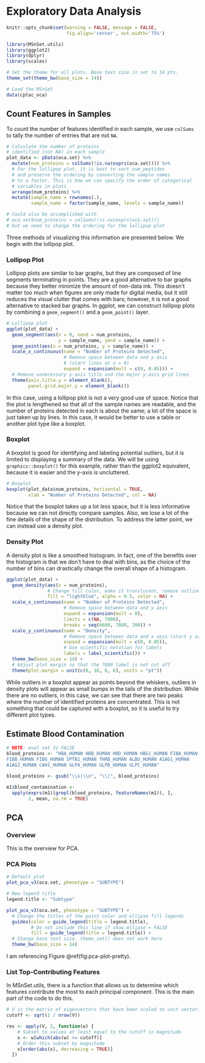 # Exploratory Data Analysis

<!---
TODO:
* What is exploratory data analysis? Explain.
--->

```r
knitr::opts_chunk$set(warning = FALSE, message = FALSE, 
                      fig.align='center', out.width='75%')
```

```r
library(MSnSet.utils)
library(ggplot2)
library(dplyr)
library(scales)

# Set the theme for all plots. Base text size is set to 14 pts.
theme_set(theme_bw(base_size = 14))

# Load the MSnSet
data(cptac_oca)
```


## Count Features in Samples

To count the number of features identified in each sample, we use `colSums` to tally the number of entries that are not `NA`.

```r
# Calculate the number of proteins 
# identified (not NA) in each sample
plot_data <- pData(oca.set) %>% 
  mutate(num_proteins = colSums(!is.na(exprs(oca.set)))) %>% 
  # For the lollipop plot, it is best to sort num_peptides
  # and preserve the ordering by converting the sample names
  # to a factor. This is how we can specify the order of categorical
  # variables in plots.
  arrange(num_proteins) %>% 
  mutate(sample_name = rownames(.),
         sample_name = factor(sample_name, levels = sample_name))

# Could also be accomplished with
# oca.set$num_proteins = colSums(!is.na(exprs(oca.set)))
# but we need to change the ordering for the lollipop plot
```

Three methods of visualizing this information are presented below. We begin with the lollipop plot.


### Lollipop Plot

Lollipop plots are similar to bar graphs, but they are composed of line segments terminating in points. They are a good alternative to bar graphs because they better minimize the amount of non-data ink. This doesn't matter too much when figures are only made for digital media, but it still reduces the visual clutter that comes with bars; however, it is not a good alternative to stacked bar graphs. In ggplot, we can construct lollipop plots by combining a `geom_segment()` and a `geom_point()` layer.

```r
# Lollipop plot
ggplot(plot_data) +
  geom_segment(aes(x = 0, xend = num_proteins, 
                   y = sample_name, yend = sample_name)) +
  geom_point(aes(x = num_proteins, y = sample_name)) +
  scale_x_continuous(name = "Number of Proteins Detected", 
                     # Remove space between data and y axis 
                     # (start lines at x = 0)
                     expand = expansion(mult = c(0, 0.05))) +
  # Remove unnecessary y-axis title and the major y-axis grid lines
  theme(axis.title.y = element_blank(),
        panel.grid.major.y = element_blank())
```

In this case, using a lollipop plot is not a very good use of space. Notice that the plot is lengthened so that all of the sample names are readable, and the number of proteins detected in each is about the same; a lot of the space is just taken up by lines. In this case, it would be better to use a table or another plot type like a boxplot.

### Boxplot

A boxplot is good for identifying and labeling potential outliers, but it is limited to displaying a summary of the data. We will be using `graphics::boxplot()` for this example, rather than the ggplot2 equivalent, because it is easier and the y-axis is uncluttered.

```r
# Boxplot
boxplot(plot_data$num_proteins, horizontal = TRUE,
        xlab = "Number of Proteins Detected", col = NA)
```

Notice that the boxplot takes up a lot less space, but it is less informative because we can not directly compare samples. Also, we lose a lot of the fine details of the shape of the distribution. To address the latter point, we can instead use a density plot.


### Density Plot

A density plot is like a smoothed histogram. In fact, one of the benefits over the histogram is that we don't have to deal with bins, as the choice of the number of bins can drastically change the overall shape of a histogram.

```r
ggplot(plot_data) +
  geom_density(aes(x = num_proteins), 
               # Change fill color, make it translucent, remove outline
               fill = "lightblue", alpha = 0.5, color = NA) +
  scale_x_continuous(name = "Number of Proteins Detected", 
                     # Remove space between data and y axis
                     expand = expansion(mult = 0),
                     limits = c(NA, 7800),
                     breaks = seq(6600, 7800, 200)) +
  scale_y_continuous(name = "Density",
                     # Remove space between data and x axis (start y axis at 0)
                     expand = expansion(mult = c(0, 0.05)),
                     # Use scientific notation for labels
                     labels = label_scientific()) +
  theme_bw(base_size = 14) +
  # Adjust plot margin so that the 7800 label is not cut off
  theme(plot.margin = unit(c(6, 16, 6, 6), units = "pt"))
```

While outliers in a boxplot appear as points beyond the whiskers, outliers in density plots will appear as small bumps in the tails of the distribution.
While there are no outliers, in this case, we can see that there are two peaks where the number of identified proteins are concentrated. This is not something that could be captured with a boxplot, so it is useful to try different plot types.


## Estimate Blood Contamination

<!---
TODO:
* What are the major blood proteins?

* Hemoglobin alpha, beta, delta, gamma 1; fibrinogen alpha, beta, gamma; albumin, spectrin, 
--->

```r
# NOTE: eval set to FALSE
blood_proteins <- "HBA_HUMAN HBB_HUMAN HBD_HUMAN HBG1_HUMAN FIBA_HUMAN
FIBB_HUMAN FIBG_HUMAN SPTB1_HUMAN THRB_HUMAN ALBU_HUMAN A1AG1_HUMAN
A1AG2_HUMAN CAH1_HUMAN GLPA_HUMAN GLPB_HUMAN GLPC_HUMAN"

blood_proteins <- gsub("\\s|\\n", "\\|", blood_proteins)

m1$blood_contamination <-
  apply(exprs(m1)[grepl(blood_proteins, featureNames(m1)), ],
        2, mean, na.rm = TRUE)
```


## PCA

### Overview

This is the overview for PCA.

### PCA Plots

```r
# Default plot
plot_pca_v3(oca.set, phenotype = "SUBTYPE")
```


```r
# New legend title
legend.title <- "Subtype"

plot_pca_v3(oca.set, phenotype = "SUBTYPE") +
  # Change the titles of the point color and ellipse fill legends
  guides(color = guide_legend(title = legend.title),
         # Do not include this line if show.ellipse = FALSE
         fill = guide_legend(title = legend.title)) +
  # Change base text size. theme_set() does not work here
  theme_bw(base_size = 14)
```

I am referencing Figure \@ref(fig:pca-plot-pretty).

### List Top-Contributing Features

In MSnSet.utils, there is a function that allows us to determine which features contribute the most to each principal component. This is the main part of the code to do this.

```r
# V is the matrix of eigenvectors that have been scaled to unit vectors.
cutoff <- sqrt(1 / nrow(V))

res <- apply(V, 2, function(w) {
    # Subset to values at least equal to the cutoff in magnitude
    x <- w[which(abs(w) >= cutoff)]
    # Order this subset by magnitude
    x[order(abs(x), decreasing = TRUE)]
  })
```


<!-- ## UMAP -->

<!-- ### Overview -->

<!-- Uniform Manifold Approximation and Projection (UMAP) is another dimensionality reduction technique "that can be used for visualization similarly to t-SNE" or for "general non-linear dimension reduction" ([https://umap-learn.readthedocs.io/en/latest/index.html](https://umap-learn.readthedocs.io/en/latest/index.html)). In comparison to t-SNE, UMAP boasts a "superior runtime" and "arguably preserves more of the global structure" of the high-dimensional data ([https://arxiv.org/abs/1802.03426](https://arxiv.org/abs/1802.03426)). -->

<!-- The two main UMAP hyperparameters that we should keep in mind are `n_neighbors` and `min_dist`. The former "controls how UMAP balances local versus global structure in the data," with low values causing UMAP to "concentrate on very local structure[s]" and high values leading to a loss of the "fine detail structure" in favor of a broader view of the data ([https://umap-learn.readthedocs.io/en/latest/parameters.html](https://umap-learn.readthedocs.io/en/latest/parameters.html)). When making UMAP plots, it is a good idea to try different values of `n_neighbors`. The other parameter, `min_dist`, determines the distance between a point and their nearest neighbor in the embedding. It is more of a graphical parameter, with smaller values producing denser clusters. -->

<!-- For more details on UMAP, please check out the [documentation](https://umap-learn.readthedocs.io/en/latest/index.html) by Leland McInnes (first author of the original UMAP paper)[.](https://umap-learn.readthedocs.io/en/latest/index.html) For an overview of t-SNE, please check out the [openTSNE](https://opentsne.readthedocs.io/en/latest/index.html) documentation. -->

<!-- ### Comparison with PCA -->

<!-- While PCA is faster than UMAP and requires no hyperparameter tuning, it is limited to defining linear relationships between predictors, and it is sensitive to the presence of outliers; in contrast, UMAP is non-linear and can actually be [used in conjunction with outlier detection methods](https://umap-learn.readthedocs.io/en/latest/outliers.html). -->

<!-- ### UMAP Scatterplots -->

<!-- The MSnSet.utils package provides a wrapper function around `umap::umap()` called `plot_umap()` that allows us to construct scatterplots from an MSnSet object. In these plots, the points are samples, and the UMAP components are constructed from the features. The default value of `n_neighbors` is the nearest integer to the square root of the number of samples while the default `min_dist` is 0.1 (nearest neighbors will be 0.1 units apart). -->

<!-- We will use `cptac_oca` for this example. First, we will take a look at the base UMAP plot of the samples. In this plot, points are not colored by a column in `pData(oca.set)`. Since there is a degree of randomness in the UMAP algorithm, it is a good idea to set the seed. There is an argument called `random_state` that allows us to do this. -->

<!-- ```{r umap_base} -->
<!-- library(MSnSet.utils) -->

<!-- # Load the MSnSet -->
<!-- data(cptac_oca) -->

<!-- # Base UMAP scatterplot of samples -->
<!-- plot_umap(oca.set, random_state = 99) -->
<!-- ``` -->


<!-- ```{r umap_color} -->
<!-- plot_umap(oca.set, phenotype = "SUBTYPE", random_state = 99) -->
<!-- ``` -->


<!-- We can also look at plots for other values of `n_neighbors`. We will make plots for 6, 9, 15, and 30 nearest neighbors. -->

<!-- ```{r umap_mult_k} -->
<!-- # Different number of nearest neighbors to try -->
<!-- k <- c(6, 9, 15, 30) -->

<!-- # UMAP plot for each value of k -->
<!-- plot_umap(oca.set, phenotype = "SUBTYPE",  -->
<!--           n_neighbors = k, random_state = 99) -->
<!-- ``` -->

<!-- Below is the same figure with some improvements to the appearance. -->

<!-- ```{r umap_mult_k_pretty, fig.height=4, fig.asp=1.1} -->
<!-- # Customize facet labels -->
<!-- facet_labs <- paste("k =", k) -->
<!-- names(facet_labs) <- k -->

<!-- plot_umap(oca.set, phenotype = "SUBTYPE",  -->
<!--           n_neighbors = k, random_state = 99, -->
<!--           # argument passed to facet_wrap: -->
<!--           labeller = labeller(n_neighbors = facet_labs)) + -->
<!--   ggtitle("UMAP Plots for Different Nearest Neighbors") + -->
<!--   # Change legend titles for the point color and ellipse fill. -->
<!--   guides(color = guide_legend(title = "Subtype"), -->
<!--          fill = guide_legend(title = "Subtype")) + -->
<!--   # Customize the facets and legend layout -->
<!--   theme( -->
<!--     # Move the legend to the bottom and  -->
<!--     # arrange labels horizontally -->
<!--     legend.position = "bottom",  -->
<!--     legend.direction = "horizontal",  -->
<!--     # Remove the facet label background and  -->
<!--     # increase label size relative to the -->
<!--     # base text size of the theme. -->
<!--     strip.background = element_blank(), -->
<!--     strip.text = element_text(size = rel(1.1)) -->
<!--   ) -->
<!-- ``` -->


